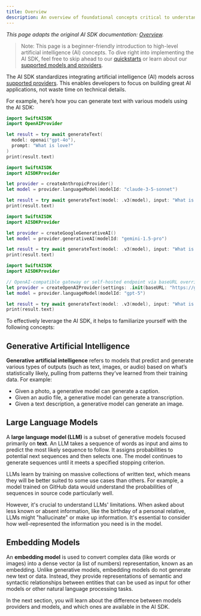 ```yaml
---
title: Overview
description: An overview of foundational concepts critical to understanding the AI SDK
---
```


_This page adapts the original AI SDK documentation: [Overview](https://ai-sdk.dev/docs/foundations/overview)._ 

> Note:   This page is a beginner-friendly introduction to high-level artificial
  intelligence (AI) concepts. To dive right into implementing the AI SDK, feel
  free to skip ahead to our [quickstarts](/docs/getting-started) or learn about
  our [supported models and providers](/docs/foundations/providers-and-models).

The AI SDK standardizes integrating artificial intelligence (AI) models across [supported providers](/docs/foundations/providers-and-models). This enables developers to focus on building great AI applications, not waste time on technical details.

For example, here’s how you can generate text with various models using the AI SDK:


<Tabs syncKey="provider">
  <TabItem label="OpenAI">

```swift
import SwiftAISDK
import OpenAIProvider

let result = try await generateText(
  model: openai("gpt-4o"),
  prompt: "What is love?"
)
print(result.text)
```

  </TabItem>
  <TabItem label="Anthropic">

```swift
import SwiftAISDK
import AISDKProvider

let provider = createAnthropicProvider()
let model = provider.languageModel(modelId: "claude-3-5-sonnet")

let result = try await generateText(model: .v3(model), input: "What is love?")
print(result.text)
```

  </TabItem>
  <TabItem label="Google">

```swift
import SwiftAISDK
import AISDKProvider

let provider = createGoogleGenerativeAI()
let model = provider.generativeAI(modelId: "gemini-1.5-pro")

let result = try await generateText(model: .v3(model), input: "What is love?")
print(result.text)
```

  </TabItem>
  <TabItem label="Custom">

```swift
import SwiftAISDK
import AISDKProvider

// OpenAI-compatible gateway or self-hosted endpoint via baseURL override
let provider = createOpenAIProvider(settings: .init(baseURL: "https://gateway.example.com/v1"))
let model = provider.languageModel(modelId: "gpt-5")

let result = try await generateText(model: .v3(model), input: "What is love?")
print(result.text)
```

  </TabItem>
</Tabs>


To effectively leverage the AI SDK, it helps to familiarize yourself with the following concepts:

## Generative Artificial Intelligence

**Generative artificial intelligence** refers to models that predict and generate various types of outputs (such as text, images, or audio) based on what’s statistically likely, pulling from patterns they’ve learned from their training data. For example:

- Given a photo, a generative model can generate a caption.
- Given an audio file, a generative model can generate a transcription.
- Given a text description, a generative model can generate an image.

## Large Language Models

A **large language model (LLM)** is a subset of generative models focused primarily on **text**. An LLM takes a sequence of words as input and aims to predict the most likely sequence to follow. It assigns probabilities to potential next sequences and then selects one. The model continues to generate sequences until it meets a specified stopping criterion.

LLMs learn by training on massive collections of written text, which means they will be better suited to some use cases than others. For example, a model trained on GitHub data would understand the probabilities of sequences in source code particularly well.

However, it's crucial to understand LLMs' limitations. When asked about less known or absent information, like the birthday of a personal relative, LLMs might "hallucinate" or make up information. It's essential to consider how well-represented the information you need is in the model.

## Embedding Models

An **embedding model** is used to convert complex data (like words or images) into a dense vector (a list of numbers) representation, known as an embedding. Unlike generative models, embedding models do not generate new text or data. Instead, they provide representations of semantic and syntactic relationships between entities that can be used as input for other models or other natural language processing tasks.

In the next section, you will learn about the difference between models providers and models, and which ones are available in the AI SDK.

